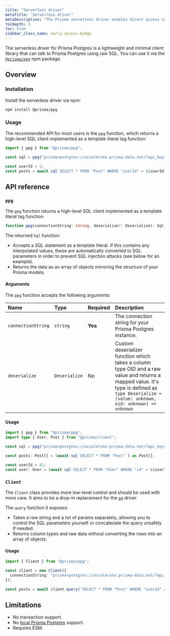 ```yaml
---
title: "Serverless driver"
metaTitle: "Serverless driver"
metaDescription: "The Prisma serverless driver enables direct access to Prisma Postgres via HTTP."
tocDepth: 3
toc: true
sidebar_class_name: early-access-badge
---
```


The serverless driver for Prisma Postgres is a lightweight and minimal client library that can talk to Prisma Postgres using raw SQL. You can use it via the [`@prisma/ppg`](https://github.com/prisma/ppg-client/tree/main) npm package.

## Overview

### Installation

Install the serverless driver via npm:

```terminal
npm install @prisma/ppg
```

### Usage

The recommended API for most users is the `ppg` function, which returns a high-level SQL client implemented as a template literal tag function:

```ts
import { ppg } from "@prisma/ppg";

const sql = ppg("prisma+postgres://accelerate.prisma-data.net/?api_key=...");

const userId = 1;
const posts = await sql`SELECT * FROM "Post" WHERE "userId" = ${userId}`;
```

## API reference

### `ppg`

The `ppg` function returns a high-level SQL client implemented as a template literal tag function:

```ts
function ppg(connectionString: string, deserialize?: Deserialize): Sql;
```

The returned `Sql` function:

- Accepts a SQL statement as a template literal. If this contains any interpolated values, these are automatically converted to SQL parameters in order to prevent SQL injection attacks (see below for an example).
- Returns the data as an array of objects mirroring the structure of your Prisma models.

#### Arguments

The `ppg` function accepts the following arguments:

| Name               | Type          | Required | Description                                                                                                                                                                                   |
| :----------------- | :------------ | :------- | :-------------------------------------------------------------------------------------------------------------------------------------------------------------------------------------------- |
| `connectionString` | `string`      | **Yes**  | The connection string for your Prisma Postgres instance.                                                                                                                                      |
| `deserialize`      | `Deserialize` | No       | Custom deserializer function which takes a column type OID and a raw value and returns a mapped value. It's type is defined as `type Deserialize = (value: unknown, oid: unknown) => unknown` |

#### Usage

```ts
import { ppg } from "@prisma/ppg";
import type { User, Post } from "@prisma/client";

const sql = ppg("prisma+postgres://accelerate.prisma-data.net/?api_key=...");

const posts: Post[] = (await sql`SELECT * FROM "Post"`) as Post[];

const userId = 42;
const user: User = (await sql`SELECT * FROM "User" WHERE "id" = ${userId}`) as User;
```

### `Client`

The `Client` class provides more low-level control and should be used with more care. It aims to be a drop-in replacement for the [`pg`](https://node-postgres.com/) driver.

The `query` function it exposes:

- Takes a raw string and a list of params separately, allowing you to control the SQL parameters yourself or concatenate the query unsafely if needed.
- Returns column types and raw data without converting the rows into an array of objects.

#### Usage

```ts
import { Client } from "@prisma/ppg";

const client = new Client({
  connectionString: "prisma+postgres://accelerate.prisma-data.net/?api_key=...",
});

const posts = await client.query('SELECT * FROM "Post" WHERE "userId" = $1', [1]);
```

## Limitations

- No transaction support.
- No [local Prisma Postgres](/postgres/local-development) support.
- Requires ESM.

